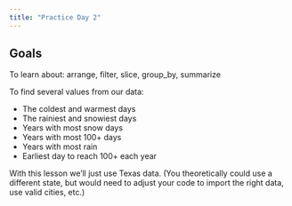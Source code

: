 ```yaml
---
title: "Practice Day 2"
---
```


## Goals

To learn about: arrange, filter, slice, group_by, summarize

To find several values from our data:

- The coldest and warmest days
- The rainiest and snowiest days
- Years with most snow days
- Years with most 100+ days
- Years with most rain
- Earliest day to reach 100+ each year

With this lesson we'll just use Texas data. (You theoretically could use a different state, but would need to adjust your code to import the right data, use valid cities, etc.)
